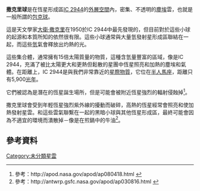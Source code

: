 '''撒克里球'''是在恆星形成區[[IC_2944|IC 2944]]的[[外層空間|外層空間]]內，密集、不透明的[[星際塵埃|塵埃]]雲，也就是一般所謂的[[包克球|包克球]]。

這是天文學家[[大衛·撒克里|大衛·撒克里]]在1950於IC 2944中最先發現的，但目前對於這些小球的起源和本質所知的依然很有限。這些小球通常與大量氫發射星形成區聯結在一起，而這些[[氫|氫]]氣會釋放出灼熱的光。

這些集合體，通常擁有15倍太陽質量的物質，這種含氫量豐富的區域，像是IC 2944，充滿了被比太陽更大和更熱但鬆散的星團中恆星照亮和加熱的塵埃和氣體。在距離上，IC 2944是與我們非常靠近的[[星際物質|星際物質]]，它位在[[半人馬座|半人馬座]]，距離只有5,900[[光年|光年]]。

它們被認為是潛在的恆星誕生場所，但是可能會被附近恆星強烈的輻射侵蝕掉<ref>參考：http://apod.nasa.gov/apod/ap080418.html {{Wayback|url=http://apod.nasa.gov/apod/ap080418.html |date=20210107164407 }}</ref>。

撒克里球會受到年輕恆星強烈紫外線的擾動而破碎，高熱的恆星經常會照亮和使加熱發射星雲。和這些雲氣聯繫在一起的黑暗小球與其他恆星形成區，最終可能會因為不適宜的環境而潰散掉－像是在煎鍋中的牛油<ref>參考：http://antwrp.gsfc.nasa.gov/apod/ap030816.html {{Wayback|url=http://antwrp.gsfc.nasa.gov/apod/ap030816.html |date=20101213112930 }}</ref>。

== 參考資料 ==
{{Reflist}}

{{天文小作品}}

[[Category:未分類星雲|Category:未分類星雲]]